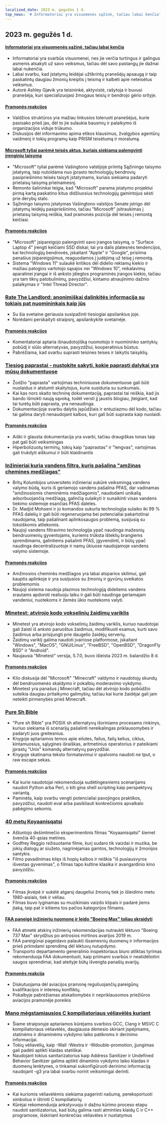 ```yaml
---
localized_date: 2023 m. gegužės 1 d.
top_news: '# Informatoriai yra visuomenės sąžinė, tačiau labai kenčia'
---
```


## 2023 m. gegužės 1 d.

#### [Informatoriai yra visuomenės sąžinė, tačiau labai kenčia](https://covertactionmagazine.com/2023/04/25/whistleblowers-are-the-conscience-of-society-yet-suffer-gravely-for-trying-to-hold-the-rich-and-powerful-accountable-for-their-sins/)

- Informatoriai yra svarbūs visuomenei, nes jie verčia turtingus ir galingus asmenis atsakyti už savo veiksmus, tačiau dėl savo pastangų jie dažnai labai nukenčia.
- Labai svarbu, kad įstatymų leidėjai užtikrintų pranešėjų apsaugą ir taip paskatintų daugiau žmonių kreiptis į teismą ir kalbėti apie neteisėtus veiksmus.
- Autorė Ashley Gjøvik yra teisininkė, aktyvistė, rašytoja ir buvusi pranešėja, kuri specializuojasi žmogaus teisių ir bendrojo gėrio srityje.

#### [Pramonės reakcijos](http://news.ycombinator.com/item?id=35762780)

- Valdžios struktūros yra mažiau linkusios toleruoti pranešėjus, kurie pasisako prieš jas, dėl to jie sulaukia bausmių ir palaikymo iš organizacijos viduje trūkumo.
- Diskusijos dėl informavimo apima etikos klausimus, žvalgybos agentūrų vaidmenį ir tokių programų kaip PRISM teisėtumą ir moralumą.

#### [Microsoft tyliai parėmė teisės aktus, kuriais siekiama palengvinti įrenginių taisymą](https://grist.org/technology/microsoft-right-to-repair-quietly-supported-legislation-to-make-it-easier-to-fix-devices-heres-why-thats-a-big-deal/)

- "Microsoft" tyliai parėmė Vašingtono valstijoje priimtą Sąžiningo taisymo įstatymą, taip nutoldama nuo įprasto technologijų bendrovių pasipriešinimo teisės taisyti įstatymams, kuriais siekiama padaryti prietaisų taisymą prieinamesnį.
- Remonto šalininkai teigia, kad "Microsoft" parama įstatymo projektui pirmą kartą paskatino kitus didžiuosius technologijų gamintojus sėsti prie derybų stalo.
- Sąžiningo taisymo įstatymas Vašingtono valstijos Senate įstrigo dėl įstatymų leidėjų pasipriešinimo, tačiau "Microsoft" įsitraukimas į prietaisų taisymą reiškia, kad pramonės pozicija dėl teisės į remontą keičiasi.

#### [Pramonės reakcijos](http://news.ycombinator.com/item?id=35758842)

- "Microsoft" įsipareigojo palengvinti savo įrangos taisymą, o "Surface Laptop 4" įrengti keičiami SSD diskai; tai yra dalis platesnės tendencijos, kai technologijų bendrovės, įskaitant "Apple" ir "Google", prisiima panašius įsipareigojimus, reaguodamos į judėjimą už teisę į remontą.
- Sistema "Windows 11" sulaukė kritikos dėl didelio reklamų kiekio ir mažiau patogios vartotojo sąsajos nei "Windows 10", reikalavimų aparatinei įrangai ir iš anksto įdiegtos programinės įrangos kiekio, tačiau yra tam tikrų patobulinimų, pavyzdžiui, kintamo atnaujinimo dažnio palaikymas ir "Intel Thread Director".

### [Rate The Landlord: anonimiškai dalinkitės informacija su tokiais pat nuomininkais kaip jūs](https://ratethelandlord.org)

- Su šia svetaine geriausia susipažinti tiesiogiai apsilankius joje.
- Norėdami perskaityti straipsnį, apsilankykite svetainėje.

#### [Pramonės reakcijos](http://news.ycombinator.com/item?id=35759016)

- Komentatoriai aptaria išnaudotojišką nuomotojo ir nuomininko santykių pobūdį ir siūlo alternatyvas, pavyzdžiui, kooperatinius būstus.
- Pabrėžiama, kad svarbu suprasti teisines teises ir laikytis taisyklių.

### [Tiesiog paprastai - nustokite sakyti, kokie paprasti dalykai yra mūsų dokumentuose](https://justsimply.dev/)

- Žodžio "paprasta" vartojimas techniniuose dokumentuose gali būti nuolaidus ir atstumti skaitytojus, kurie susiduria su sunkumais.
- Kai kas nors skaito techninę dokumentaciją, paprastai tai reiškia, kad jis bando išmokti naują sąvoką, todėl versti jį jaustis blogiau, įteigiant, kad tai turėtų būti paprasta, yra nenaudinga.
- Dokumentacijoje svarbu dalytis įspūdžiais ir entuziazmu dėl kodo, tačiau tai galima daryti nenaudojant kalbos, kuri gali būti suprasta kaip nuolaidi.

#### [Pramonės reakcijos](http://news.ycombinator.com/item?id=35759449)

- Aiški ir glausta dokumentacija yra svarbi, tačiau draugiškas tonas taip pat gali būti veiksmingas
- Hiperbolizuotų terminų, tokių kaip "paprastas" ir "lengvas", vartojimas gali trukdyti aiškumui ir būti klaidinantis

### [Inžinieriai kuria vandens filtrą, kuris pašalina "amžinas chemines medžiagas"](https://news.ubc.ca/2023/03/22/new-ubc-water-treatment-zaps-forever-chemicals-for-good/)

- Britų Kolumbijos universiteto inžinieriai sukūrė veiksmingą vandens valymo būdą, kuris iš geriamojo vandens pašalina PFAS, dar vadinamas "amžinosiomis cheminėmis medžiagomis", naudodami unikalią adsorbuojančią medžiagą, galinčią sulaikyti ir sunaikinti visas vandens tiekimo sistemoje esančias PFAS daleles.
- Dr. Madjid Mohseni ir jo komandos sukurta technologija sulaiko iki 99 % PFAS dalelių ir gali būti regeneruojama bei potencialiai pakartotinai naudojama, taip pašalinant aplinkosaugos problemą, susijusią su toksiškomis atliekomis.
- Naujoji vandens filtravimo technologija ypač naudinga mažesnių bendruomenių gyventojams, kuriems trūksta išteklių brangiems sprendimams, galintiems pašalinti PFAS, įgyvendinti, ir būtų ypač naudinga decentralizuotoje ir namų ūkiuose naudojamoje vandens valymo sistemoje.

#### [Pramonės reakcijos](http://news.ycombinator.com/item?id=35764476)

- Amžinosios cheminės medžiagos yra labai atsparios skilimui, gali kauptis aplinkoje ir yra susijusios su žmonių ir gyvūnų sveikatos problemomis
- Naujoji sistema naudoja plazmos technologiją dideliems vandens srautams apdoroti realiuoju laiku ir gali būti naudinga geriamajam vandeniui, nuotekoms ir žemės ūkio nuotekoms valyti.

### [Minetest: atvirojo kodo vokselinių žaidimų variklis](https://www.minetest.net/)

- Minetest yra atvirojo kodo vokselinių žaidimų variklis, kuriuo naudotojai gali žaisti iš anksto paruoštus žaidimus, modifikuoti esamus, kurti savo žaidimus arba prisijungti prie daugelio žaidėjų serverių.
- Žaidimų variklį galima naudoti įvairiose platformose, įskaitant "Windows", "MacOS", "GNU/Linux", "FreeBSD", "OpenBSD", "DragonFly BSD" ir "Android".
- Naujausia "Minetest" versija, 5.7.0, buvo išleista 2023 m. balandžio 8 d.

#### [Pramonės reakcijos](http://news.ycombinator.com/item?id=35766570)

- Kilo diskusija dėl "Microsoft" "Minecraft" valdymo ir naudotojų skundų dėl bendruomenės skaldymo ir pokalbių moderavimo vykdymo.
- Minetest yra panašus į Minecraft, tačiau dėl atvirojo kodo pobūdžio suteikia daugiau pritaikymo galimybių; tačiau kai kurie žaidėjai gali jam neteikti pirmenybės prieš Minecraft.

### [Pure Sh Bible](https://github.com/dylanaraps/pure-sh-bible)

- "Pure sh Bible" yra POSIX sh alternatyvų išoriniams procesams rinkinys, kuriuo siekiama iš scenarijų pašalinti nereikalingas priklausomybes ir padaryti juos greitesnius.
- Knygoje aptariamos temos apie eilutes, failus, failų kelius, ciklus, kintamuosius, sąlygines išraiškas, aritmetinius operatorius ir pateikiami įprastų "Unix" komandų alternatyvų pavyzdžiai.
- Knygoje skatinama teksto formatavimui ir spalvoms naudoti ne tput, o raw escape sekas.

#### [Pramonės reakcijos](http://news.ycombinator.com/item?id=35765707)

- Kai kurie naudotojai rekomenduoja sudėtingesniems scenarijams naudoti Python arba Perl, o kiti gina shell scripting kaip perspektyvų variantą.
- Paminėta, kaip svarbu vengti potencialiai pavojingos praktikos, pavyzdžiui, naudoti eval arba pasikliauti konkrečiomis apvalkalo pabėgimo sekomis.

### [40 metų Koyaanisqatsi](https://www.thecurb.com.au/40-years-of-koyaanisqatsi/)

- Aštuntojo dešimtmečio eksperimentinis filmas "Koyaanisqatsi" šiemet švenčia 40-ąsias metines.
- Godfrey Reggio režisuotame filme, kurį sudaro tik vaizdai ir muzika, be jokių dialogų ar siužeto, nagrinėjamas gamtos, technologijų ir žmonijos santykis.
- Filmo pavadinimas kilęs iš hopių kalbos ir reiškia "iš pusiausvyros išvestas gyvenimas", o filmas tapo kultine klasika ir avangardinio kino pavyzdžiu.

#### [Pramonės reakcijos](http://news.ycombinator.com/item?id=35764584)

- Filmas įkvėpė ir sukėlė atgarsį daugeliui žmonių tiek jo išleidimo metu 1980-aisiais, tiek ir vėliau.
- Filmas buvo lyginamas su muzikiniais vaizdo klipais ir padarė jiems įtaką, taip pat ir kitiems tos pačios kategorijos filmams.

#### [FAA paneigė inžinierių nuomonę ir leido "Boeing Max" toliau skraidyti](https://apnews.com/article/boeing-max-crashes-faa-ea8fac0ad2758b08c58d2d64756fbf37)

- FAA atmetė atskirų inžinierių rekomendacijas nutraukti lėktuvo "Boeing 737 Max" skrydžius po antrosios mirtinos avarijos 2019 m.
- FAA pareigūnai pageidavo palaukti išsamesnių duomenų ir informacijos prieš priimdami sprendimą dėl lėktuvų nutupdymo.
- Transporto departamento generalinio inspektoriaus biuro atliktas tyrimas rekomenduoja FAA dokumentuoti, kaip priimami svarbūs ir neatidėliotini saugos sprendimai, kad ateityje būtų išvengta panašių avarijų.

#### [Pramonės reakcija](http://news.ycombinator.com/item?id=35761706)

- Diskutuojama dėl aviacijos pramonę reguliuojančių pareigūnų kvalifikacijos ir interesų konfliktų.
- Pokalbyje pabrėžiamas atskaitomybės ir nepriklausomos priežiūros aviacijos pramonėje poreikis

### [Mano mėgstamiausios C kompiliatoriaus vėliavėlės kuriant](https://nullprogram.com/blog/2023/04/29/)

- Šiame straipsnyje aptariamos kūrėjams svarbios GCC, Clang ir MSVC C kompiliatoriaus vėliavėlės, daugiausia dėmesio skiriant įspėjimams, statinėms ir dinaminėms vykdymo laiko patikroms ir derinimo informacijai.
- Tokių vėliavėlių, kaip -Wall -Wextra ir -Wdouble-promotion, įjungimas gali padėti aptikti klaidas statiškai.
- Naudojant tokius sanitarizatorius kaip Address Sanitizer ir Undefined Behavior Sanitizer galima aptikti dinaminio vykdymo laiko klaidas ir duomenų lenktynes, o tinkamai sukonfigūruoti derinimo informaciją naudojant -g3 yra labai svarbu norint veiksmingai derinti.

#### [Pramonės reakcijos](http://news.ycombinator.com/item?id=35758898)

- Kai kuriomis vėliavėlėmis siekiama pagerinti našumą, pereksportuoti simbolius ir ištrinti C kompiliatorių
- Kūrėjai rekomenduoja ankstyvuoju ir dažnu kūrimo proceso etapu naudoti sanitizatorius, kad būtų galima rasti atminties klaidų C ir C++ programose, išskiriant konkrečias vėliavėles ir nustatymus
